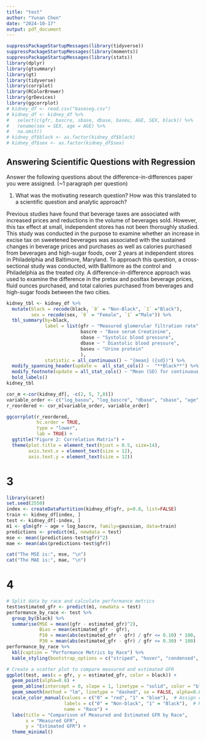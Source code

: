 ```yaml
---
title: "test"
author: "Yunan Chen"
date: "2024-10-17"
output: pdf_document
---
```


```r
suppressPackageStartupMessages(library(tidyverse))
suppressPackageStartupMessages(library(moments))
suppressPackageStartupMessages(library(stats))
library(dplyr)
library(gtsummary)
library(gt)
library(tidyverse)
library(corrplot)
library(RColorBrewer)
library(grDevices)
library(ggcorrplot)
# kidney_df <- read.csv("baseseg.csv")
# kidney_df <- kidney_df %>% 
#   select(c(gfr, bascre, sbase, dbase, baseu, AGE, SEX, black)) %>%
#   rename(sex = SEX, age = AGE) %>%
#   na.omit()
# kidney_df$black <- as.factor(kidney_df$black)
# kidney_df$sex <- as.factor(kidney_df$sex)
```


## Answering Scientific Questions with Regression

Answer the following questions about the difference-in-differences paper you were assigned. (\~1 paragraph per question)

1.  What was the motivating research question? How was this translated to a scientific question and analytic approach?

Previous studies have found that beverage taxes are associated with increased prices and reductions in the volume of beverages sold. However, this tax effect at small, independent stores has not been thoroughly studied. This study was conducted in the purpose to examine whether an increase in excise tax on sweetened beverages was associated with the sustained changes in beverage prices and purchases as well as calories purchased from beverages and high-sugar foods, over 2 years at independent stores in Philadelphia and Baltimore, Maryland. To approach this question, a cross-sectional study was conducted, with Baltimore as the control and Philadelphia as the treated city. A difference-in-difference approach was used to examine the difference in the pretax and posttax beverage prices, fluid ounces purchased, and total calories purchased from beverages and high-sugar foods between the two cities. 

```r
kidney_tbl <- kidney_df %>%
  mutate(black = recode(black, `0` = "Non-Black", `1` ="Black"),
         sex = recode(sex, `0` = "Female", `1` ="Male")) %>%
  tbl_summary(by=black,
              label = list(gfr ~ "Measured glomerular filtration rate",
                           bascre ~ "Base serum Creatinine",
                           sbase ~ "Systolic blood pressure",
                           dbase ~ " Diastolic blood pressure",
                           baseu ~ "Urine protein"
                           ),
              statistic = all_continuous() ~ "{mean} ({sd})") %>%
  modify_spanning_header(update =  all_stat_cols() ~  "**Black**") %>%
  modify_footnote(update = all_stat_cols() ~ "Mean (SD) for continuous; n (%) for categorical") %>%
  bold_labels()
kidney_tbl
```

```r
cor_m <-cor(kidney_df[, -c(2, 5, 7,8)])
variable_order <- c("log_baseu", "log_bascre", "dbase", "sbase", "age", "gfr")
r_reordered <- cor_m[variable_order, variable_order]

ggcorrplot(r_reordered, 
           hc.order = TRUE, 
           type = "lower",
           lab = TRUE) +
  ggtitle("Figure 2: Correlation Matrix") +
  theme(plot.title = element_text(hjust = 0.5, size=14),
        axis.text.x = element_text(size = 12),             
        axis.text.y = element_text(size = 12))
```
# 3
```r
library(caret)
set.seed(2550)
index <- createDataPartition(kidney_df$gfr, p=0.8, list=FALSE)
train <- kidney_df[index, ]
test <- kidney_df[-index, ]
m1 <- glm(gfr ~ age + log_bascre, family=gaussian, data=train)
predictions <- predict(m1, newdata = test)
mse <- mean((predictions-test$gfr)^2)
mae <- mean(abs(predictions-test$gfr))

cat("The MSE is:", mse, "\n")
cat("The MAE is:", mae, "\n")
```

# 4
```r
# Split data by race and calculate performance metrics
test$estimated_gfr <- predict(m1, newdata = test)
performance_by_race <- test %>%
  group_by(black) %>%
  summarise(MSE = mean((gfr - estimated_gfr)^2),
            Bias = mean(estimated_gfr - gfr),
            P10 = mean(abs(estimated_gfr - gfr) / gfr <= 0.10) * 100,
            P30 = mean(abs(estimated_gfr - gfr) / gfr <= 0.30) * 100)
performance_by_race %>%
  kbl(caption = "Performance Metrics by Race") %>%
  kable_styling(bootstrap_options = c("striped", "hover", "condensed", "responsive"))

# Create a scatter plot to compare measured and estimated GFR
ggplot(test, aes(x = gfr, y = estimated_gfr, color = black)) +
  geom_point(alpha=0.8) +
  geom_abline(intercept = 0, slope = 1, linetype = "solid", color = "black", size=1) +  # Perfect prediction line
  geom_smooth(method = "lm", linetype = "dashed", se = FALSE, alpha=0.8) + 
  scale_color_manual(values = c("0" = "red", "1" = "blue"),  # Assign colors manually
                     labels = c("0" = "Non-black", "1" = "Black"),  # Rename legend labels
                     name = "Race") +
  labs(title = "Comparison of Measured and Estimated GFR by Race",
       x = "Measured GFR",
       y = "Estimated GFR") +
  theme_minimal()
```

